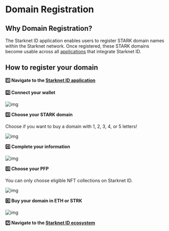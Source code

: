# Domain Registration

## Why Domain Registration?

The Starknet ID application enables users to register STARK domain names within the Starknet network. Once registered, these STARK domains become usable across all [applications](/core/integrations) that integrate Starknet ID.

## How to register your domain

**1️⃣ Navigate to the [Starknet ID application](https://app.Starknet.id/)**

**2️⃣ Connect your wallet**

![img](public/illustrations/connect-wallet.webp)

**3️⃣ Choose your STARK domain**

Choose if you want to buy a domain with 1, 2, 3, 4, or 5 letters!

![img](public/illustrations/choose-domain.webp)

**4️⃣ Complete your information**

![img](public/illustrations/newChoose.webp)

**5️⃣ Choose your PFP**

You can only choose eligible NFT collections on Starknet ID.

![img](public/illustrations/nft.webp)

**6️⃣ Buy your domain in ETH or STRK**

![img](public/illustrations/buy.webp)

**7️⃣ Navigate to the [Starknet ID ecosystem](/core/integrations)**